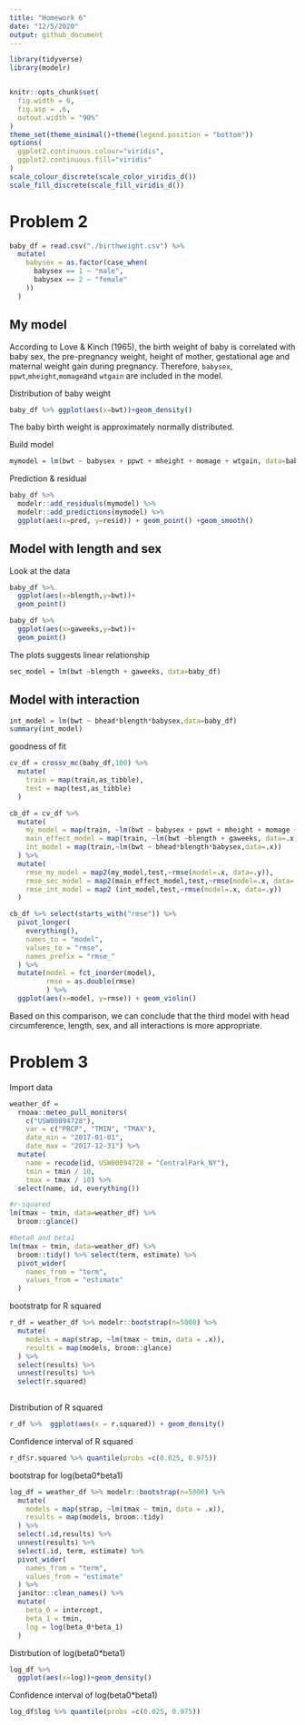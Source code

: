 ```yaml
---
title: "Homework 6"
date: "12/5/2020"
output: github_document
---
```


```r
library(tidyverse)
library(modelr)


knitr::opts_chunk$set(
  fig.width = 6,
  fig.asp = .6,
  outout.width = "90%"
)
theme_set(theme_minimal()+theme(legend.position = "bottom"))
options(
  ggplot2.continuous.colour="viridis",
  ggplot2.continuous.fill="viridis"
)
scale_colour_discrete(scale_color_viridis_d())
scale_fill_discrete(scale_fill_viridis_d())
```

# Problem 2

```r
baby_df = read.csv("./birthweight.csv") %>% 
  mutate(
    babysex = as.factor(case_when(
      babysex == 1 ~ "male",
      babysex == 2 ~ "female"
    ))
  )
```


## My model

According to Love & Kinch (1965), the birth weight of baby is correlated with baby sex, the pre-pregnancy weight, height of mother, gestational age and maternal weight gain during pregnancy. 
Therefore, `babysex`, `ppwt`,`mheight`,`momage`and `wtgain` are included in the model.

Distribution of baby weight

```r
baby_df %>% ggplot(aes(x=bwt))+geom_density()
```

The baby birth weight is approximately normally distributed.

Build model

```r
mymodel = lm(bwt ~ babysex + ppwt + mheight + momage + wtgain, data=baby_df)
```

Prediction & residual

```r
baby_df %>% 
  modelr::add_residuals(mymodel) %>% 
  modelr::add_predictions(mymodel) %>% 
  ggplot(aes(x=pred, y=resid)) + geom_point() +geom_smooth()
```


## Model with length and sex

Look at the data

```r
baby_df %>% 
  ggplot(aes(x=blength,y=bwt))+
  geom_point()

baby_df %>% 
  ggplot(aes(x=gaweeks,y=bwt))+
  geom_point()
```

The plots suggests linear relationship

```r
sec_model = lm(bwt ~blength + gaweeks, data=baby_df)
```


## Model with interaction

```r
int_model = lm(bwt ~ bhead*blength*babysex,data=baby_df)
summary(int_model)
```

goodness of fit
```r
cv_df = crossv_mc(baby_df,100) %>% 
  mutate(
    train = map(train,as_tibble),
    test = map(test,as_tibble)
  )
```

```r
cb_df = cv_df %>% 
  mutate(
    my_model = map(train, ~lm(bwt ~ babysex + ppwt + mheight + momage + wtgain , data=.x)),
    main_effect_model = map(train, ~lm(bwt ~blength + gaweeks, data=.x)),
    int_model = map(train,~lm(bwt ~ bhead*blength*babysex,data=.x))
  ) %>% 
  mutate(
    rmse_my_model = map2(my_model,test,~rmse(model=.x, data=.y)),
    rmse_sec_model = map2(main_effect_model,test,~rmse(model=.x, data=.y)),
    rmse_int_model = map2 (int_model,test,~rmse(model=.x, data=.y))
  )
```

```r
cb_df %>% select(starts_with("rmse")) %>% 
  pivot_longer(
    everything(),
    names_to = "model",
    values_to = "rmse",
    names_prefix = "rmse_"
  ) %>% 
  mutate(model = fct_inorder(model),
         rmse = as.double(rmse)
         ) %>% 
  ggplot(aes(x=model, y=rmse)) + geom_violin()
```


Based on this comparison, we can conclude that the third model with head circumference, length, sex, and all interactions is more appropriate. 


# Problem 3

Import data

```r
weather_df = 
  rnoaa::meteo_pull_monitors(
    c("USW00094728"),
    var = c("PRCP", "TMIN", "TMAX"), 
    date_min = "2017-01-01",
    date_max = "2017-12-31") %>%
  mutate(
    name = recode(id, USW00094728 = "CentralPark_NY"),
    tmin = tmin / 10,
    tmax = tmax / 10) %>%
  select(name, id, everything())
```

```r
#r-squared
lm(tmax ~ tmin, data=weather_df) %>% 
  broom::glance()

#beta0 and beta1
lm(tmax ~ tmin, data=weather_df) %>% 
  broom::tidy() %>% select(term, estimate) %>% 
  pivot_wider(
    names_from = "term",
    values_from = "estimate"
  )
```


bootstratp for R squared

```r
r_df = weather_df %>% modelr::bootstrap(n=5000) %>% 
  mutate(
    models = map(strap, ~lm(tmax ~ tmin, data = .x)),
    results = map(models, broom::glance)
  ) %>% 
  select(results) %>% 
  unnest(results) %>% 
  select(r.squared)
  


```

Distribution of R squared

```r
  
r_df %>%  ggplot(aes(x = r.squared)) + geom_density()
```

Confidence interval of R squared

```r
r_df$r.squared %>% quantile(probs =c(0.025, 0.975)) 
```


bootstrap for log(beta0*beta1)

```r
log_df = weather_df %>% modelr::bootstrap(n=5000) %>% 
  mutate(
    models = map(strap, ~lm(tmax ~ tmin, data = .x)),
    results = map(models, broom::tidy)
  ) %>% 
  select(.id,results) %>% 
  unnest(results) %>% 
  select(.id, term, estimate) %>% 
  pivot_wider(
    names_from = "term",
    values_from = "estimate"
  ) %>% 
  janitor::clean_names() %>% 
  mutate(
    beta_0 = intercept,
    beta_1 = tmin,
    log = log(beta_0*beta_1)
  ) 
```


Distrbution of log(beta0*beta1)


```r
log_df %>% 
  ggplot(aes(x=log))+geom_density()
```

Confidence interval of log(beta0*beta1)


```r
log_df$log %>% quantile(probs =c(0.025, 0.975)) 
```






